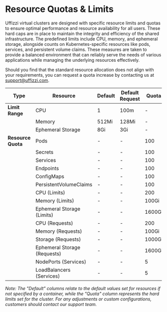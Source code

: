 # Resource Quotas & Limits

Uffizzi virtual clusters are designed with specific resource limits and quotas to ensure optimal performance and resource availability for all users. These hard caps are in place to maintain the integrity and efficiency of the shared infrastructure. The predefined limits include CPU, memory, and ephemeral storage, alongside counts on Kubernetes-specific resources like pods, services, and persistent volume claims. These measures are taken to provide a balanced environment that can reliably serve the needs of various applications while managing the underlying resources effectively.

Should you find that the standard resource allocation does not align with your requirements, you can request a quota increase by contacting us at support@uffizzi.com.  

| Type                 | Resource                | Default   | Default Request | Quota    |
|----------------------|-------------------------|-----------|-----------------|----------|
| **Limit Range**      | CPU                     | 1         | 100m            | -        |
|                      | Memory                  | 512Mi     | 128Mi           | -        |
|                      | Ephemeral Storage       | 8Gi       | 3Gi             | -        |
| **Resource Quota**   | Pods                    | -         | -               | 100      |
|                      | Secrets                 | -         | -               | 100      |
|                      | Services                | -         | -               | 100      |
|                      | Endpoints               | -         | -               | 100      |
|                      | ConfigMaps              | -         | -               | 100      |
|                      | PersistentVolumeClaims  | -         | -               | 100      |
|                      | CPU (Limits)            | -         | -               | 200      |
|                      | Memory (Limits)         | -         | -               | 100Gi    |
|                      | Ephemeral Storage (Limits) | -     | -               | 1600Gi   |
|                      | CPU (Requests)          | -         | -               | 200      |
|                      | Memory (Requests)       | -         | -               | 100Gi    |
|                      | Storage (Requests)      | -         | -               | 1000Gi   |
|                      | Ephemeral Storage (Requests) | -   | -               | 1600Gi   |
|                      | NodePorts (Services)    | -         | -               | 5        |
|                      | LoadBalancers (Services) | -        | -               | 5        |

*Note: The "Default" columns relate to the default values set for resources if not specified by a container, while the "Quota" column represents the hard limits set for the cluster. For any adjustments or custom configurations, customers should contact our support team.*
